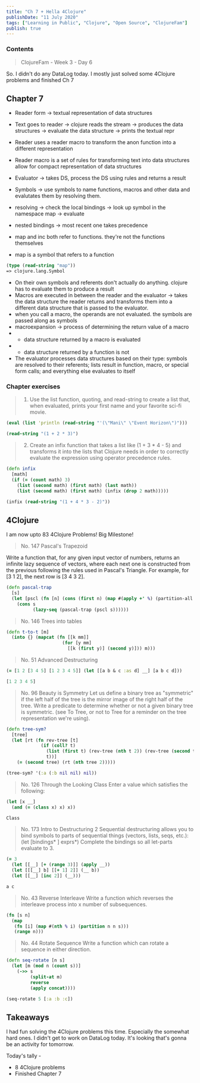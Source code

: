 ```yaml
---
title: "Ch 7 + Hella 4Clojure"
publishDate: "11 July 2020"
tags: ["Learning in Public", "Clojure", "Open Source", "ClojureFam"]
publish: true
---
```


### Contents

> ClojureFam - Week 3 - Day 6

So. I didn't do any DataLog today. I mostly just solved some 4Clojure problems and finished Ch 7

## Chapter 7

- Reader form -> textual representation of data structures
- Text goes to reader -> clojure reads the stream -> produces the data structures -> evaluate the data structure -> prints the textual repr
- Reader uses a reader macro to transform the anon function into a different representation
- Reader macro is a set of rules for transforming text into data structures allow for compact representation of data structures

- Evaluator -> takes DS, process the DS using rules and returns a result
- Symbols -> use symbols to name functions, macros and other data and evalutates them by resolving them.
- resolving -> check the local bindings -> look up symbol in the namespace map -> evaluate
- nested bindings -> most recent one takes precedence

- map and inc both refer to functions. they're not the functions themselves
- map is a symbol that refers to a function

```clojure
(type (read-string "map"))
=> clojure.lang.Symbol
```

- On their own symbols and referents don't actually do anything. clojure has to evaluate them to produce a result
- Macros are executed in between the reader and the evaluator -> takes the data structure the reader returns and transforms them into a different data structure that is passed to the evaluator.
- when you call a macro, the operands are not evaluated. the symbols are passed along as symbols
- macroexpansion -> process of determining the return value of a macro
- - data structure returned by a macro is evaluated
- - data structure returned by a function is not
- The evaluator processes data structures based on their type: symbols are resolved to their referents; lists result in function, macro, or special form calls; and everything else evaluates to itself

### Chapter exercises

> 1. Use the list function, quoting, and read-string to create a list that, when evaluated, prints your first name and your favorite sci-fi movie.

```clojure
(eval (list 'println (read-string "'(\"Mani\" \"Event Horizon\")")))

(read-string "(1 + 2 * 3)")
```

> 2. Create an infix function that takes a list like (1 + 3 \* 4 - 5) and transforms it into the lists that Clojure needs in order to correctly evaluate the expression using operator precedence rules.

```clojure
(defn infix
  [math]
  (if (= (count math) 3)
    (list (second math) (first math) (last math))
    (list (second math) (first math) (infix (drop 2 math)))))

(infix (read-string "(1 + 4 * 3 - 2)"))
```

## 4Clojure

I am now upto 83 4Clojure Problems! Big Milestone!

> No. 147 Pascal's Trapezoid

Write a function that, for any given input vector of numbers, returns an infinite lazy sequence of vectors, where each next one is constructed from the previous following the rules used in Pascal's Triangle. For example, for [3 1 2], the next row is [3 4 3 2].

```clojure
(defn pascal-trap
  [s]
  (let [pscl (fn [n] (cons (first n) (map #(apply +' %) (partition-all 2 1 n))))]
    (cons s
          (lazy-seq (pascal-trap (pscl s))))))
```

> No. 146
> Trees into tables

```clojure
(defn t-to-t [m]
  (into {} (mapcat (fn [[k mm]]
                     (for [y mm]
                       [[k (first y)] (second y)])) m)))
```

> No. 51 Advanced Destructuring

```clojure
(= [1 2 [3 4 5] [1 2 3 4 5]] (let [[a b & c :as d] __] [a b c d]))

[1 2 3 4 5]
```

> No. 96 Beauty is Symmetry
> Let us define a binary tree as "symmetric" if the left half of the tree is the mirror image of the right half of the tree. Write a predicate to determine whether or not a given binary tree is symmetric. (see To Tree, or not to Tree for a reminder on the tree representation we're using).

```clojure
(defn tree-sym?
  [tree]
  (let [rt (fn rev-tree [t]
             (if (coll? t)
               (list (first t) (rev-tree (nth t 2)) (rev-tree (second t)))
               t))]
    (= (second tree) (rt (nth tree 2)))))

(tree-sym? '(:a (:b nil nil) nil))
```

> No. 126 Through the Looking Class
> Enter a value which satisfies the following:

```clojure
(let [x __]
  (and (= (class x) x) x))

Class
```

> No. 173 Intro to Destructuring 2
> Sequential destructuring allows you to bind symbols to parts of sequential things (vectors, lists, seqs, etc.): (let [bindings* ] exprs\*) Complete the bindings so all let-parts evaluate to 3.

```clojure
(= 3
  (let [[__] [+ (range 3)]] (apply __))
  (let [[[__] b] [[+ 1] 2]] (__ b))
  (let [[__] [inc 2]] (__)))

a c
```

> No. 43 Reverse Interleave
> Write a function which reverses the interleave process into x number of subsequences.

```clojure
(fn [s n]
  (map
   (fn [i] (map #(nth % i) (partition n n s)))
   (range n)))
```

> No. 44 Rotate Sequence
> Write a function which can rotate a sequence in either direction.

```clojure
(defn seq-rotate [n s]
  (let [m (mod n (count s))]
    (->> s
         (split-at m)
         reverse
         (apply concat))))

(seq-rotate 5 [:a :b :c])
```

## Takeaways

I had fun solving the 4Clojure problems this time. Especially the somewhat hard ones. I didn't get to work on DataLog today. It's looking that's gonna be an activity for tomorrow.

Today's tally -

- 8 4Clojure problems
- Finished Chapter 7
